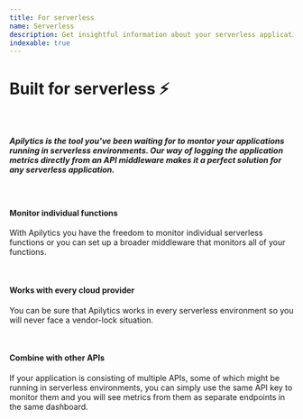 ```yaml
---
title: For serverless
name: Serverless
description: Get insightful information about your serverless applications. Get access to real time data about the core metrics and performance of your APIs.
indexable: true
---
```


<h1>
  Built for <span className="text-primary">serverless</span> ⚡
</h1>

<br />

<h5>
  Apilytics is the tool you've been waiting for to montor your applications running in serverless
  environments. Our way of logging the application metrics directly from an API middleware makes it
  a perfect solution for any serverless application.
</h5>

<br />

#### Monitor individual functions

With Apilytics you have the freedom to monitor individual serverless functions or you can set up a
broader middleware that monitors all of your functions.

<br />

#### Works with every cloud provider

You can be sure that Apilytics works in every serverless environment so you will never face a
vendor-lock situation.

<br />

#### Combine with other APIs

If your application is consisting of multiple APIs, some of which might be running in serverless
environments, you can simply use the same API key to monitor them and you will see metrics from
them as separate endpoints in the same dashboard.
